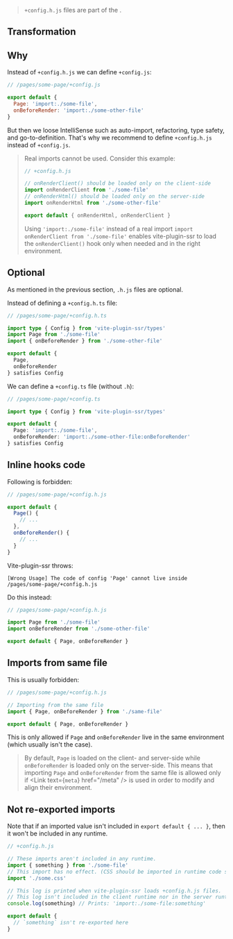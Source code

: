 
> `+config.h.js` files are part of the <Link text="V1 design" href="/migration/v1-design" />.


## Transformation

<HeaderFileIntro />


## Why

Instead of `+config.h.js` we can define `+config.js`:

```js
// /pages/some-page/+config.js

export default {
  Page: 'import:./some-file',
  onBeforeRender: 'import:./some-other-file'
}
```

But then we loose IntelliSense such as auto-import, refactoring, type safety, and go-to-definition. That's why we recommend to define `+config.h.js` instead of `+config.js`.

> Real imports cannot be used. Consider this example:
>
> ```js
> // +config.h.js
>
> // onRenderClient() should be loaded only on the client-side
> import onRenderClient from './some-file'
> // onRenderHtml() should be loaded only on the server-side
> import onRenderHtml from './some-other-file'
>
> export default { onRenderHtml, onRenderClient }
> ```
>
> Using `'import:./some-file'` instead of a real import `import onRenderClient from './some-file'` enables vite-plugin-ssr to load the `onRenderClient()` hook only when needed and in the right environment.


## Optional

As mentioned in the previous section, `.h.js` files are optional.

Instead of defining a `+config.h.ts` file:

```ts
// /pages/some-page/+config.h.ts

import type { Config } from 'vite-plugin-ssr/types'
import Page from './some-file'
import { onBeforeRender } from './some-other-file'

export default {
  Page,
  onBeforeRender
} satisfies Config
```

We can define a `+config.ts` file (without `.h`):

```ts
// /pages/some-page/+config.ts

import type { Config } from 'vite-plugin-ssr/types'

export default {
  Page: 'import:./some-file',
  onBeforeRender: 'import:./some-other-file:onBeforeRender'
} satisfies Config
```


## Inline hooks code

Following is forbidden:

```js
// /pages/some-page/+config.h.js

export default {
  Page() {
    // ...
  },
  onBeforeRender() {
    // ...
  }
}
```

Vite-plugin-ssr throws:
```
[Wrong Usage] The code of config 'Page' cannot live inside /pages/some-page/+config.h.js
```

Do this instead:

```js
// /pages/some-page/+config.h.js

import Page from './some-file'
import onBeforeRender from './some-other-file'

export default { Page, onBeforeRender }
```


## Imports from same file

This is usually forbidden:

```js
// /pages/some-page/+config.h.js

// Importing from the same file
import { Page, onBeforeRender } from './same-file'

export default { Page, onBeforeRender }
```

This is only allowed if `Page` and `onBeforeRender` live in the same environment (which usually isn't the case).

> By default, `Page` is loaded on the client- and server-side while `onBeforeRender` is loaded only on the server-side.
> This means that importing `Page` and `onBeforeRender` from the same file is allowed only if <Link text={<code>meta</code>} href="/meta" /> is used in order to modify and align their environment.


## Not re-exported imports

Note that if an imported value isn't included in `export default { ... }`, then it won't be included in any runtime.

```js
// +config.h.js

// These imports aren't included in any runtime.
import { something } from './some-file'
// This import has no effect. (CSS should be imported in runtime code such as +Page.js instead.)
import './some.css'

// This log is printed when vite-plugin-ssr loads +config.h.js files.
// This log isn't included in the client runtime nor in the server runtime.
console.log(something) // Prints: 'import:./some-file:something'

export default {
  // `something` isn't re-exported here
}
```
